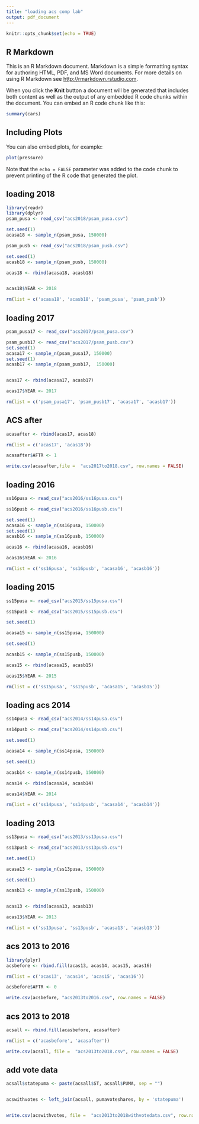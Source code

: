 ```yaml
---
title: "loading acs comp lab"
output: pdf_document
---
```


```r
knitr::opts_chunk$set(echo = TRUE)
```

## R Markdown

This is an R Markdown document. Markdown is a simple formatting syntax for authoring HTML, PDF, and MS Word documents. For more details on using R Markdown see <http://rmarkdown.rstudio.com>.

When you click the **Knit** button a document will be generated that includes both content as well as the output of any embedded R code chunks within the document. You can embed an R code chunk like this:

```r
summary(cars)
```

## Including Plots

You can also embed plots, for example:

```r
plot(pressure)
```

Note that the `echo = FALSE` parameter was added to the code chunk to prevent printing of the R code that generated the plot.


## loading 2018

```r
library(readr)
library(dplyr)
psam_pusa <- read_csv("acs2018/psam_pusa.csv")

set.seed(1)
acasa18 <- sample_n(psam_pusa, 150000)

psam_pusb <- read_csv("acs2018/psam_pusb.csv")

set.seed(1)
acasb18 <- sample_n(psam_pusb, 150000)

acas18 <- rbind(acasa18, acasb18)


acas18$YEAR <- 2018

rm(list = c('acasa18', 'acasb18', 'psam_pusa', 'psam_pusb'))
```
## loading 2017

```r
psam_pusa17 <- read_csv("acs2017/psam_pusa.csv")

psam_pusb17 <- read_csv("acs2017/psam_pusb.csv")
set.seed(1)
acasa17 <- sample_n(psam_pusa17, 150000)
set.seed(1)
acasb17 <- sample_n(psam_pusb17,  150000)


acas17 <- rbind(acasa17, acasb17)

acas17$YEAR <- 2017

rm(list = c('psam_pusa17', 'psam_pusb17', 'acasa17', 'acasb17'))
```

## ACS after

```r
acasafter <- rbind(acas17, acas18)

rm(list = c('acas17', 'acas18'))

acasafter$AFTR <- 1

write.csv(acasafter,file =  "acs2017to2018.csv", row.names = FALSE)

```
## loading 2016
```r
ss16pusa <- read_csv("acs2016/ss16pusa.csv")

ss16pusb <- read_csv("acs2016/ss16pusb.csv")

set.seed(1)
acasa16 <- sample_n(ss16pusa, 150000)
set.seed(1)
acasb16 <- sample_n(ss16pusb, 150000)

acas16 <- rbind(acasa16, acasb16)

acas16$YEAR <- 2016

rm(list = c('ss16pusa', 'ss16pusb', 'acasa16', 'acasb16'))
```
## loading 2015
```r
ss15pusa <- read_csv("acs2015/ss15pusa.csv")

ss15pusb <- read_csv("acs2015/ss15pusb.csv")

set.seed(1)

acasa15 <- sample_n(ss15pusa, 150000)

set.seed(1)

acasb15 <- sample_n(ss15pusb, 150000)

acas15 <- rbind(acasa15, acasb15)

acas15$YEAR <- 2015

rm(list = c('ss15pusa', 'ss15pusb', 'acasa15', 'acasb15'))
```
## loading acs 2014
```r
ss14pusa <- read_csv("acs2014/ss14pusa.csv")

ss14pusb <- read_csv("acs2014/ss14pusb.csv")

set.seed(1)

acasa14 <- sample_n(ss14pusa, 150000)

set.seed(1)

acasb14 <- sample_n(ss14pusb, 150000)

acas14 <- rbind(acasa14, acasb14)

acas14$YEAR <- 2014

rm(list = c('ss14pusa', 'ss14pusb', 'acasa14', 'acasb14'))
```
## loading 2013
```r
ss13pusa <- read_csv("acs2013/ss13pusa.csv")

ss13pusb <- read_csv("acs2013/ss13pusb.csv")

set.seed(1)

acasa13 <- sample_n(ss13pusa, 150000)

set.seed(1)

acasb13 <- sample_n(ss13pusb, 150000)


acas13 <- rbind(acasa13, acasb13)

acas13$YEAR <- 2013

rm(list = c('ss13pusa', 'ss13pusb', 'acasa13', 'acasb13'))
```
## acs 2013 to 2016
```r
library(plyr)
acsbefore <- rbind.fill(acas13, acas14, acas15, acas16)

rm(list = c('acas13', 'acas14', 'acas15', 'acas16'))

acsbefore$AFTR <- 0

write.csv(acsbefore, "acs2013to2016.csv", row.names = FALSE)

```
## acs 2013 to 2018
```r
acsall <- rbind.fill(acasbefore, acasafter)

rm(list = c('acasbefore', 'acasafter'))

write.csv(acsall, file =  "acs2013to2018.csv", row.names = FALSE)
```
## add vote data
```r
acsall$statepuma <- paste(acsall$ST, acsall$PUMA, sep = "")


acswithvotes <- left_join(acsall, pumavoteshares, by = 'statepuma')


write.csv(acswithvotes, file =  "acs2013to2018withvotedata.csv", row.names = FALSE)
```

